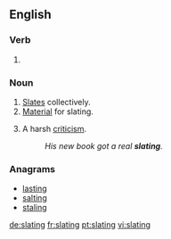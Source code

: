 ==English==

===Verb===
{{head|en}}

# {{present participle of|slate|lang=en}}

===Noun===
{{en-noun}}

# [[slate|Slates]] collectively.
# [[material|Material]] for slating.
# {{context|informal|lang=en}} A harsh [[criticism]].
#: ''His new book got a real '''slating'''.''

===Anagrams===
* [[lasting#English|lasting]]
* [[salting#English|salting]]
* [[staling#English|staling]]

[[de:slating]]
[[fr:slating]]
[[pt:slating]]
[[vi:slating]]
